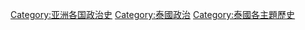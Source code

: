 [[Category:亚洲各国政治史‎|Category:亚洲各国政治史‎]]
[[Category:泰國政治|Category:泰國政治]]
[[Category:泰國各主題歷史|Category:泰國各主題歷史]]